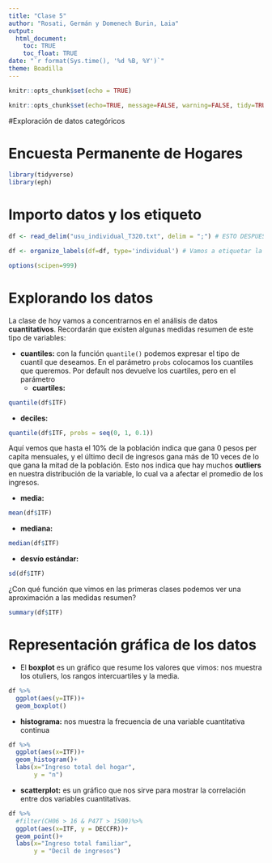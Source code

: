 ```yaml
---
title: "Clase 5"
author: "Rosati, Germán y Domenech Burin, Laia"
output: 
  html_document:
    toc: TRUE
    toc_float: TRUE
date: "`r format(Sys.time(), '%d %B, %Y')`"
theme: Boadilla
---
```


```r
knitr::opts_chunk$set(echo = TRUE)
```

```r
knitr::opts_chunk$set(echo=TRUE, message=FALSE, warning=FALSE, tidy=TRUE)
```

#Exploración de datos categóricos 

# Encuesta Permanente de Hogares


```r
library(tidyverse)
library(eph)
```


# Importo datos y los etiqueto

```r
df <- read_delim("usu_individual_T320.txt", delim = ";") # ESTO DESPUES CAMBIAR POR GET_MICRODATA DE ESTE AÑO

df <- organize_labels(df=df, type='individual') # Vamos a etiquetar la base
```
```r
options(scipen=999)
```

# Explorando los datos 

La clase de hoy vamos a concentrarnos en el análisis de datos **cuantitativos**. Recordarán que existen algunas medidas resumen de este tipo de variables:

- **cuantiles:** con la función `quantile()` podemos expresar el tipo de cuantil que deseamos. En el parámetro `probs` colocamos los cuantiles que queremos. Por default nos devuelve los cuartiles, pero en el parámetro 
  + **cuartiles:**

```r
quantile(df$ITF)
```

  + **deciles:**

```r
quantile(df$ITF, probs = seq(0, 1, 0.1))
```
Aquí vemos que hasta el 10% de la población indica que gana 0 pesos per capita mensuales, y el último decil de ingresos gana más de 10 veces de lo que gana la mitad de la población. Esto nos indica que hay muchos **outliers** en nuestra distribución de la variable, lo cual va a afectar el promedio de los ingresos.  

- **media:**
```r
mean(df$ITF)
```
- **mediana:**
```r
median(df$ITF)
```
- **desvío estándar:**
```r
sd(df$ITF)
```
¿Con qué función que vimos en las primeras clases podemos ver una aproximación a las medidas resumen? 
```r
summary(df$ITF)
```
# Representación gráfica de los datos

- El **boxplot** es un gráfico que resume los valores que vimos: nos muestra los otuliers, los rangos intercuartiles y la media. 

```r
df %>%
  ggplot(aes(y=ITF))+
  geom_boxplot()
```

- **histograma:** nos muestra la frecuencia de una variable cuantitativa continua

```r
df %>%
  ggplot(aes(x=ITF))+
  geom_histogram()+
  labs(x="Ingreso total del hogar",
       y = "n")
```

- **scatterplot:** es un gráfico que nos sirve para mostrar la correlación entre dos variables cuantitativas. 
```r
df %>% 
  #filter(CH06 > 16 & P47T > 1500)%>%
  ggplot(aes(x=ITF, y = DECCFR))+
  geom_point()+
  labs(x="Ingreso total familiar",
       y = "Decil de ingresos")

```
